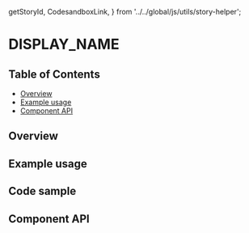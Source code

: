   getStoryId,
  CodesandboxLink,
} from '../../global/js/utils/story-helper';

# DISPLAY_NAME

## Table of Contents

- [Overview](#overview)
- [Example usage](#example-usage)
- [Component API](#component-api)

## Overview

<!-- TODO: Overview. -->

## Example usage

<!-- TODO: One example per designed use case. -->

<Canvas>
  <Story id={getStoryId(DISPLAY_NAME.displayName, 'STYLE_NAME')} />
</Canvas>

## Code sample

<!-- <CodesandboxLink exampleDirectory="DISPLAY_NAME" /> -->

## Component API

<ArgsTable />
